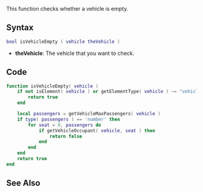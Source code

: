 {{Useful Function}}
<lowercasetitle/>


This function checks whether a vehicle is empty.

==Syntax==
<syntaxhighlight lang="lua">bool isVehicleEmpty ( vehicle theVehicle )</syntaxhighlight>

* '''theVehicle''': The vehicle that you want to check.

==Code==
<section name="Serverside/Clientside Script" class="both" show="true">
<syntaxhighlight lang="lua">
function isVehicleEmpty( vehicle )
	if not isElement( vehicle ) or getElementType( vehicle ) ~= "vehicle" then
		return true
	end

	local passengers = getVehicleMaxPassengers( vehicle )
	if type( passengers ) == 'number' then
		for seat = 0, passengers do
			if getVehicleOccupant( vehicle, seat ) then
				return false
			end
		end
	end
	return true
end
</syntaxhighlight>
</section>

==See Also==
{{Useful_Functions}}